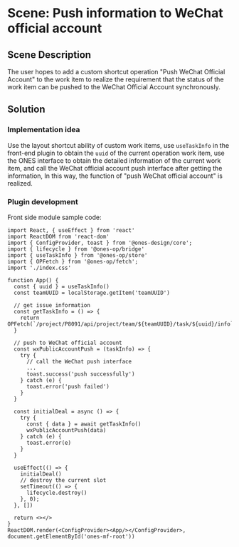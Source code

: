 # Scene: Push information to WeChat official account

## Scene Description

The user hopes to add a custom shortcut operation "Push WeChat Official Account" to the work item to realize the requirement that the status of the work item can be pushed to the WeChat Official Account synchronously.

## Solution

### Implementation idea

Use the layout shortcut ability of custom work items, use `useTaskInfo` in the front-end plugin to obtain the `uuid` of the current operation work item, use the ONES interface to obtain the detailed information of the current work item, and call the WeChat official account push interface after getting the information, In this way, the function of "push WeChat official account" is realized.

### Plugin development

Front side module sample code:

```tsx
import React, { useEffect } from 'react'
import ReactDOM from 'react-dom'
import { ConfigProvider, toast } from '@ones-design/core';
import { lifecycle } from '@ones-op/bridge'
import { useTaskInfo } from '@ones-op/store'
import { OPFetch } from '@ones-op/fetch';
import './index.css'

function App() {
  const { uuid } = useTaskInfo()
  const teamUUID = localStorage.getItem('teamUUID')

  // get issue information
  const getTaskInfo = () => {
    return OPFetch(`/project/P8091/api/project/team/${teamUUID}/task/${uuid}/info`)
  }

  // push to WeChat official account
  const wxPublicAccountPush = (taskInfo) => {
    try {
      // call the WeChat push interface
      ...
      toast.success('push successfully')
    } catch (e) {
      toast.error('push failed')
    }
  }

  const initialDeal = async () => {
    try {
      const { data } = await getTaskInfo()
      wxPublicAccountPush(data)
    } catch (e) {
      toast.error(e)
    }
  }

  useEffect(() => {
    initialDeal()
    // destroy the current slot
    setTimeout(() => {
      lifecycle.destroy()
    }, 0);
  }, [])

  return <></>
}
ReactDOM.render(<ConfigProvider><App/></ConfigProvider>, document.getElementById('ones-mf-root'))
```
